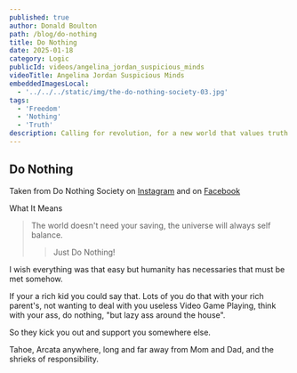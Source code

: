 ```yaml
---
published: true
author: Donald Boulton
path: /blog/do-nothing
title: Do Nothing
date: 2025-01-18
category: Logic
publicId: videos/angelina_jordan_suspicious_minds
videoTitle: Angelina Jordan Suspicious Minds
embeddedImagesLocal:
  - '../../../static/img/the-do-nothing-society-03.jpg'
tags:
  - 'Freedom'
  - 'Nothing'
  - 'Truth'
description: Calling for revolution, for a new world that values truth love with freetime, play, slowness, and rest - for all beings.
---
```



<GatsbyImage
  alt="Groups"
  imgclass="block object-cover object-center rounded-full w-[300px] h-[300px]"
  image={getImage(props.localImages[0])}
/>

## Do Nothing

Taken from Do Nothing Society on [Instagram](https://www.instagram.com/donothingsociety/) and on [Facebook](https://www.facebook.com/p/Do-Nothing-Society-61554928146293/)

What It Means

> The world doesn't need your saving, the universe will always self balance. 
>
> > Just Do Nothing!

I wish everything was that easy but humanity has necessaries that must be met somehow. 

If your a rich kid you could say that. Lots of you do that with your rich parent's, not wanting to deal with you useless Video Game Playing, think with your ass, do nothing, "but lazy ass around the house". 

So they kick you out and support you somewhere else. 

Tahoe, Arcata anywhere, long and far away from Mom and Dad, and the shrieks of responsibility.


